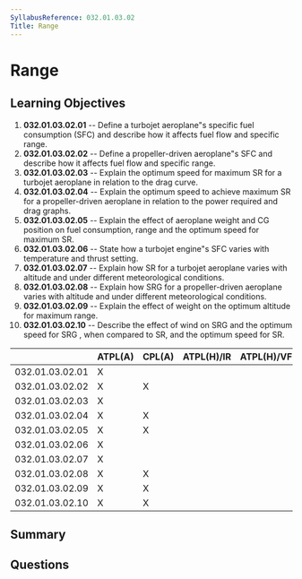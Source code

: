 ```yaml
---
SyllabusReference: 032.01.03.02
Title: Range
---
```


# Range

## Learning Objectives

1. **032.01.03.02.01** -- Define a turbojet aeroplane"s specific fuel
   consumption (SFC) and describe how it affects fuel flow and specific range.
2. **032.01.03.02.02** -- Define a propeller-driven aeroplane"s SFC and describe
   how it affects fuel flow and specific range.
3. **032.01.03.02.03** -- Explain the optimum speed for maximum SR for a
   turbojet aeroplane in relation to the drag curve.
4. **032.01.03.02.04** -- Explain the optimum speed to achieve maximum SR for a
   propeller-driven aeroplane in relation to the power required and drag graphs.
5. **032.01.03.02.05** -- Explain the effect of aeroplane weight and CG position
   on fuel consumption, range and the optimum speed for maximum SR.
6. **032.01.03.02.06** -- State how a turbojet engine"s SFC varies with
   temperature and thrust setting.
7. **032.01.03.02.07** -- Explain how SR for a turbojet aeroplane varies with
   altitude and under different meteorological conditions.
8. **032.01.03.02.08** -- Explain how SRG for a propeller-driven aeroplane
   varies with altitude and under different meteorological conditions.
9. **032.01.03.02.09** -- Explain the effect of weight on the optimum altitude
   for maximum range.
10. **032.01.03.02.10** -- Describe the effect of wind on SRG and the optimum
    speed for SRG , when compared to SR, and the optimum speed for SR.

|                 | ATPL(A) | CPL(A) | ATPL(H)/IR | ATPL(H)/VFR | CPL(H) | IR  | CBIR(A) |
| --------------- | ------- | ------ | ---------- | ----------- | ------ | --- | ------- |
| 032.01.03.02.01 | X       |        |            |             |        |     |         |
| 032.01.03.02.02 | X       | X      |            |             |        |     |         |
| 032.01.03.02.03 | X       |        |            |             |        |     |         |
| 032.01.03.02.04 | X       | X      |            |             |        |     |         |
| 032.01.03.02.05 | X       | X      |            |             |        |     |         |
| 032.01.03.02.06 | X       |        |            |             |        |     |         |
| 032.01.03.02.07 | X       |        |            |             |        |     |         |
| 032.01.03.02.08 | X       | X      |            |             |        |     |         |
| 032.01.03.02.09 | X       | X      |            |             |        |     |         |
| 032.01.03.02.10 | X       | X      |            |             |        |     |         |

## Summary

## Questions
